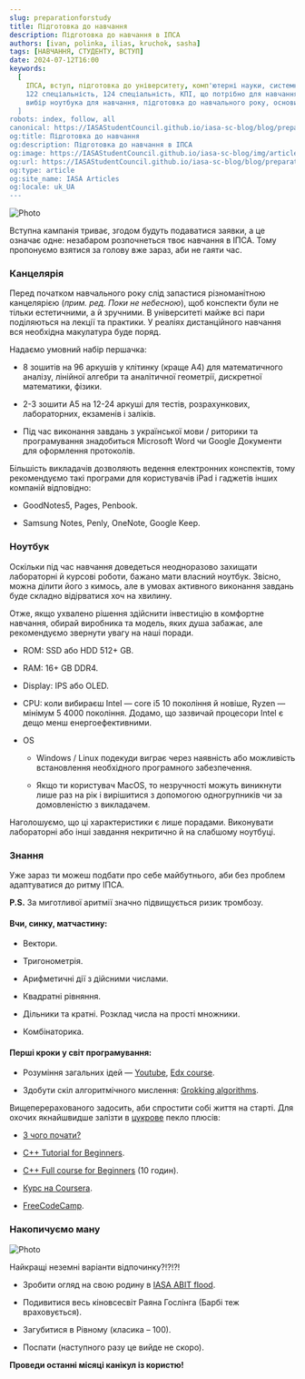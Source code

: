 ```yaml
---
slug: preparationforstudy
title: Підготовка до навчання
description: Підготовка до навчання в ІПСА
authors: [ivan, polinka, ilias, kruchok, sasha]
tags: [НАВЧАННЯ, СТУДЕНТУ, ВСТУП]
date: 2024-07-12T16:00
keywords:
  [
    ІПСА, вступ, підготовка до університету, комп'ютерні науки, системний аналіз, 
    122 спеціальність, 124 спеціальність, КПІ, що потрібно для навчання, канцелярія для університету, 
    вибір ноутбука для навчання, підготовка до навчального року, основи програмування, підготовка до математики, навчання в КПІ
  ]
robots: index, follow, all
canonical: https://IASAStudentCouncil.github.io/iasa-sc-blog/blog/preparationforstudy
og:title: Підготовка до навчання
og:description: Підготовка до навчання в ІПСА
og:image: https://IASAStudentCouncil.github.io/iasa-sc-blog/img/article_logos/preparationforstudy_logo.png
og:url: https://IASAStudentCouncil.github.io/iasa-sc-blog/blog/preparationforstudy
og:type: article
og:site_name: IASA Articles
og:locale: uk_UA
---
```


![Photo](./assets/підготовка.png)

Вступна кампанія триває, згодом будуть подаватися заявки, а це означає одне: незабаром розпочнеться твоє навчання в ІПСА. Тому пропонуємо взятися за голову вже зараз, аби не гаяти час.

<!--truncate-->

### Канцелярія

Перед початком навчального року слід запастися різноманітною канцелярією (_прим. ред. Поки не небесною_), щоб конспекти були не тільки естетичними, а й зручними. В університеті майже всі пари поділяються на лекції та практики. У реаліях дистанційного навчання вся необхідна макулатура буде поряд.

Надаємо умовний набір першачка:

+ 8 зошитів на 96 аркушів у клітинку (краще А4) для  математичного аналізу, лінійної алгебри та аналітичної геометрії, дискретної математики, фізики.

+ 2-3 зошити А5 на 12-24 аркуші для тестів, розрахункових, лабораторних, екзаменів і заліків.

+ Під час виконання завдань з української мови / риторики та програмування знадобиться Microsoft Word чи Google Документи для оформлення протоколів.

Більшість викладачів дозволяють ведення електронних конспектів, тому рекомендуємо такі програми для користувачів iPad і гаджетів інших компаній відповідно:

+ GoodNotes5, Pages, Penbook.

+ Samsung Notes, Penly, OneNote, Google Keep.

### Ноутбук

Оскільки під час навчання доведеться неодноразово захищати лабораторні й курсові роботи, бажано мати власний ноутбук. Звісно, можна ділити його з кимось, але в умовах активного виконання завдань буде складно відірватися хоч на хвилину. 

Отже, якщо ухвалено рішення здійснити інвестицію в комфортне навчання, обирай виробника та модель, яких душа забажає, але рекомендуємо звернути увагу на наші поради.

+ ROM: SSD або HDD 512+ GB.

+ RAM: 16+ GB DDR4.

+ Display: IPS або OLED.

+ CPU: коли вибираєш Intel — core i5 10 покоління й новіше, Ryzen — мінімум 5 4000 покоління. Додамо, що зазвичай процесори Intel є дещо менш енергоефективними.

+ OS

  + Windows / Linux подекуди виграє через наявність або можливість встановлення необхідного програмного забезпечення.

  + Якщо ти користувач MacOS, то незручності можуть виникнути лише раз на рік і вирішитися з допомогою одногрупників чи за домовленістю з викладачем.

Наголошуємо, що ці характеристики є лише порадами. Виконувати лабораторні або інші завдання некритично й на слабшому ноутбуці.

### Знання

Уже зараз ти можеш подбати про себе майбутнього, аби без проблем адаптуватися до ритму ІПСА.

**P.S.** За миготливої аритмії значно підвищується ризик тромбозу.

#### Вчи, синку, матчастину:

+ Вектори.

+ Тригонометрія.

+ Арифметичні дії з дійсними числами.

+ Квадратні рівняння.

+ Дільники та кратні. Розклад числа на прості множники.

+ Комбінаторика.

#### Перші кроки у світ програмування:

+ Розуміння загальних ідей — [Youtube](https://youtube.com/playlist?list=PLhQjrBD2T380F_inVRXMIHCqLaNUd7bN4), [Edx course](https://www.edx.org/course/introduction-computer-science-harvardx-cs50x).

+ Здобути скіл алгоритмічного мислення: [Grokking algorithms](https://edu.anarcho-copy.org/Algorithm/grokking-algorithms-illustrated-programmers-curious.pdf).

Вищеперерахованого задосить, аби спростити собі життя на старті. Для охочих якнайшвидше залізти в [цукрове](https://uk.wikipedia.org/wiki/%D0%A1%D0%B8%D0%BD%D1%82%D0%B0%D0%BA%D1%81%D0%B8%D1%87%D0%BD%D0%B8%D0%B9_%D1%86%D1%83%D0%BA%D0%BE%D1%80) пекло плюсів: 

+ [З чого почати?](https://code.visualstudio.com/docs/languages/cpp)

+ [C++ Tutorial for Beginners](https://www.youtube.com/watch?v=vLnPwxZdW4Y).

+ [C++ Full course for Beginners](https://www.youtube.com/watch?v=GQp1zzTwrIg) (10 годин).

+ [Курс на Coursera](https://www.coursera.org/programs/igor-sikorsky-kyiv-polytechnic-institute-on-coursera-1uynq/specializations/coding-for-everyone).

+ [FreeCodeCamp](https://www.freecodecamp.org/).

### Накопичуємо ману

![Photo](./assets/gb.jpg)

Найкращі неземні варіанти відпочинку?!?!?!

+ Зробити огляд на свою родину в [IASA ABIT flood](https://t.me/abitiasa_flood).

+ Подивитися весь кіновсесвіт Раяна Гослінга (Барбі теж враховується).

+ Загубитися в Рівному (класика – 100).

+ Поспати (наступного разу це вийде не скоро).

**Проведи останні місяці канікул із користю!**

